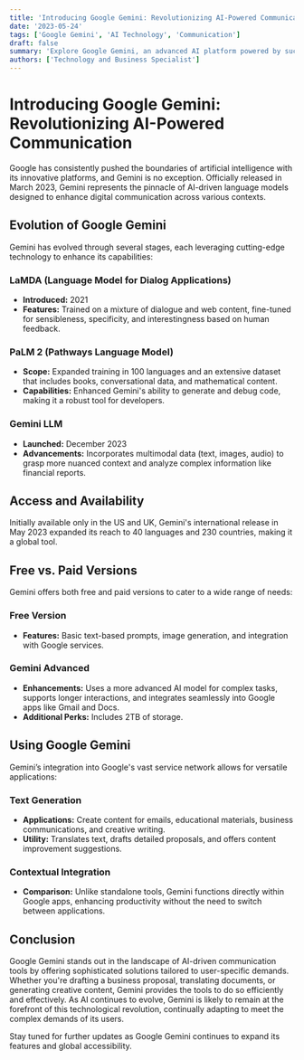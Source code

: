 ```yaml
---
title: 'Introducing Google Gemini: Revolutionizing AI-Powered Communication'
date: '2023-05-24'
tags: ['Google Gemini', 'AI Technology', 'Communication']
draft: false
summary: 'Explore Google Gemini, an advanced AI platform powered by successive language models including LaMDA, PaLM 2, and the latest Gemini LLM. This post covers its capabilities, usage, and options for both free and paid versions.'
authors: ['Technology and Business Specialist']
---
```


# Introducing Google Gemini: Revolutionizing AI-Powered Communication

Google has consistently pushed the boundaries of artificial intelligence with its innovative platforms, and Gemini is no exception. Officially released in March 2023, Gemini represents the pinnacle of AI-driven language models designed to enhance digital communication across various contexts.

## Evolution of Google Gemini

Gemini has evolved through several stages, each leveraging cutting-edge technology to enhance its capabilities:

### LaMDA (Language Model for Dialog Applications)
- **Introduced:** 2021
- **Features:** Trained on a mixture of dialogue and web content, fine-tuned for sensibleness, specificity, and interestingness based on human feedback.

### PaLM 2 (Pathways Language Model)
- **Scope:** Expanded training in 100 languages and an extensive dataset that includes books, conversational data, and mathematical content.
- **Capabilities:** Enhanced Gemini's ability to generate and debug code, making it a robust tool for developers.

### Gemini LLM
- **Launched:** December 2023
- **Advancements:** Incorporates multimodal data (text, images, audio) to grasp more nuanced context and analyze complex information like financial reports.

## Access and Availability

Initially available only in the US and UK, Gemini's international release in May 2023 expanded its reach to 40 languages and 230 countries, making it a global tool.

## Free vs. Paid Versions

Gemini offers both free and paid versions to cater to a wide range of needs:

### Free Version
- **Features:** Basic text-based prompts, image generation, and integration with Google services.

### Gemini Advanced
- **Enhancements:** Uses a more advanced AI model for complex tasks, supports longer interactions, and integrates seamlessly into Google apps like Gmail and Docs.
- **Additional Perks:** Includes 2TB of storage.

## Using Google Gemini

Gemini’s integration into Google's vast service network allows for versatile applications:

### Text Generation
- **Applications:** Create content for emails, educational materials, business communications, and creative writing.
- **Utility:** Translates text, drafts detailed proposals, and offers content improvement suggestions.

### Contextual Integration
- **Comparison:** Unlike standalone tools, Gemini functions directly within Google apps, enhancing productivity without the need to switch between applications.

## Conclusion

Google Gemini stands out in the landscape of AI-driven communication tools by offering sophisticated solutions tailored to user-specific demands. Whether you're drafting a business proposal, translating documents, or generating creative content, Gemini provides the tools to do so efficiently and effectively. As AI continues to evolve, Gemini is likely to remain at the forefront of this technological revolution, continually adapting to meet the complex demands of its users.

Stay tuned for further updates as Google Gemini continues to expand its features and global accessibility.
